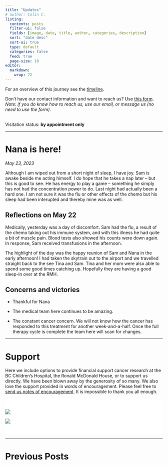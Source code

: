 ```yaml
---
title: "Updates"
# author: Colin C.
listing:
  contents: posts
  filter-ui: false
  fields: [image, date, title, author, categories, description]
  sort: "date desc"
  sort-ui: true
  type: default
  categories: false
  feed: true
  page-size: 10
editor: 
  markdown: 
    wrap: 72
---
```


For an overview of this journey see the [timeline](./timeline.html).

Don't have our contact information and want to reach us? Use [this
form](/contact.html). <br />*Note: if you do know how to reach us, use
our email, or message us (no need to use the form).*

<br/> Visitation status: **by appointment only**

------------------------------------------------------------------------

# Nana is here!

*May 23, 2023*

<!-- Day 35 at BC Children's Hospital.* -->

Although I am wiped out from a short night of sleep, I have joy. Sam is
awake beside me acting himself. I do hope that he takes a nap later --
but this is good to see. He has energy to play a game -- something he
simply has not had the concentration power to do. Last night had
actually been a hard one. I am not sure it was the flu or other effects
of the chemo but his sleep had been interupted and thereby mine was as
well.

## Reflections on May 22

Medically, yesterday was a day of discomfort. Sam had the flu, a result
of the chemo taking out his immune system, and with this illness he had
quite a bit of muscle pain. Blood tests also showed his counts were down
again. In response, Sam received transfusions in the afternoon.

The highlight of the day was the happy reunion of Sam and Nana in the
early afternoon! I had taken the skytrain out to the airport and we
travelled straight back to the see Tina and Sam. Tina and her mom were
also able to spend some good times catching up. Hopefully they are
having a good sleep-in over at the RMH.

## Concerns and victories

-   Thankful for Nana

-   The medical team here continues to be amazing.

-   The constant cancer concern. We will not know how the cancer has
    responded to this treatment for another week-and-a-half. Once the
    full therapy cycle is complete the team here will scan for changes.

------------------------------------------------------------------------

# Support

Here we include options to provide financial support cancer research at
the BC Children's Hospital, the Ronald McDonald House, or to support us
directly. We have been blown away by the generosity of so many. We also
love the support provided in words of encouragement. Please feel free to
[send us notes of encouragement](contact.html). It is impossible to
thank you all enough.

::: {.support-container style="background-color: #fff"}
::: {.support layout-ncol="2" style="background-color: #fff; padding-top:1.4em; padding-right:2em"}
[![](/img/bc-childrens_logo.png)](http://www.bcchildrens.ca/donate)

::: {.gfm-embed data-url="https://www.gofundme.com/f/help-the-chisholm-family-while-sam-battles-cancer/widget/medium"}
```{=html}
<script defer src="https://www.gofundme.com/static/js/embed.js"></script>
```
:::
:::

::: {.support style="background-color: #fff; padding-bottom:1.4em; padding-right:2em; align:center"}
[![](https://samsstory.s3.ca-central-1.amazonaws.com/rmdhbc.png)](https://rmhbc.ca)
:::
:::

------------------------------------------------------------------------

# Previous Posts
